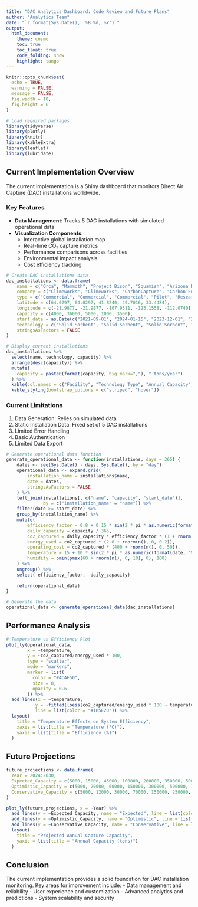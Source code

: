 ```yaml
---
title: "DAC Analytics Dashboard: Code Review and Future Plans"
author: "Analytics Team"
date: "`r format(Sys.Date(), '%B %d, %Y')`"
output:
  html_document:
    theme: cosmo
    toc: true
    toc_float: true
    code_folding: show
    highlight: tango
---
```


```r
knitr::opts_chunk$set(
  echo = TRUE,
  warning = FALSE,
  message = FALSE,
  fig.width = 10,
  fig.height = 6
)

# Load required packages
library(tidyverse)
library(plotly)
library(knitr)
library(kableExtra)
library(leaflet)
library(lubridate)
```

## Current Implementation Overview

The current implementation is a Shiny dashboard that monitors Direct Air Capture (DAC) installations worldwide. 

### Key Features
* **Data Management**: Tracks 5 DAC installations with simulated operational data
* **Visualization Components**:
  - Interactive global installation map
  - Real-time CO₂ capture metrics
  - Performance comparisons across facilities
  - Environmental impact analysis
  - Cost efficiency tracking

```r
# Create DAC installations data
dac_installations <- data.frame(
    name = c("Orca", "Mammoth", "Project Bison", "Squamish", "Arizona DAC"),
    company = c("Climeworks", "Climeworks", "CarbonCapture", "Carbon Engineering", "Carbon Capture Inc"),
    type = c("Commercial", "Commercial", "Commercial", "Pilot", "Research"),
    latitude = c(64.0297, 64.0297, 41.8240, 49.7016, 33.4484),
    longitude = c(-21.9877, -21.9877, -107.9511, -123.1558, -112.0740),
    capacity = c(4000, 36000, 5000, 1000, 3500),
    start_date = as.Date(c("2021-09-01", "2024-01-15", "2023-12-01", "2015-06-01", "2022-03-01")),
    technology = c("Solid Sorbent", "Solid Sorbent", "Solid Sorbent", "Liquid Solvent", "Membrane"),
    stringsAsFactors = FALSE
)

# Display current installations
dac_installations %>%
  select(name, technology, capacity) %>%
  arrange(desc(capacity)) %>%
  mutate(
    capacity = paste0(format(capacity, big.mark=","), " tons/year")
  ) %>%
  kable(col.names = c("Facility", "Technology Type", "Annual Capacity")) %>%
  kable_styling(bootstrap_options = c("striped", "hover"))
```

### Current Limitations
1. Data Generation: Relies on simulated data
2. Static Installation Data: Fixed set of 5 DAC installations
3. Limited Error Handling
4. Basic Authentication
5. Limited Data Export

```r
# Generate operational data function
generate_operational_data <- function(installations, days = 365) {
    dates <- seq(Sys.Date() - days, Sys.Date(), by = "day")
    operational_data <- expand.grid(
        installation_name = installations$name,
        date = dates,
        stringsAsFactors = FALSE
    ) %>%
    left_join(installations[, c("name", "capacity", "start_date")], 
              by = c("installation_name" = "name")) %>%
    filter(date >= start_date) %>%
    group_by(installation_name) %>%
    mutate(
        efficiency_factor = 0.8 + 0.15 * sin(2 * pi * as.numeric(format(date, "%j")) / 365),
        daily_capacity = capacity / 365,
        co2_captured = daily_capacity * efficiency_factor * (1 + rnorm(n(), 0, 0.05)),
        energy_used = co2_captured * (2.0 + rnorm(n(), 0, 0.2)),
        operating_cost = co2_captured * (400 + rnorm(n(), 0, 50)),
        temperature = 15 + 10 * sin(2 * pi * as.numeric(format(date, "%j")) / 365) + rnorm(n(), 0, 2),
        humidity = pmin(pmax(60 + rnorm(n(), 0, 10), 0), 100)
    ) %>%
    ungroup() %>%
    select(-efficiency_factor, -daily_capacity)
    
    return(operational_data)
}

# Generate the data
operational_data <- generate_operational_data(dac_installations)
```

## Performance Analysis

```r
# Temperature vs Efficiency Plot
plot_ly(operational_data, 
        x = ~temperature, 
        y = ~co2_captured/energy_used * 100,
        type = "scatter",
        mode = "markers",
        marker = list(
          color = "#4CAF50",
          size = 8,
          opacity = 0.6
        )) %>%
  add_lines(x = ~temperature, 
           y = ~fitted(loess(co2_captured/energy_used * 100 ~ temperature)),
           line = list(color = "#1B5E20")) %>%
  layout(
    title = "Temperature Effects on System Efficiency",
    xaxis = list(title = "Temperature (°C)"),
    yaxis = list(title = "Efficiency (%)")
  )
```

## Future Projections

```r
future_projections <- data.frame(
  Year = 2024:2030,
  Expected_Capacity = c(5000, 15000, 45000, 100000, 200000, 350000, 500000),
  Optimistic_Capacity = c(5000, 20000, 60000, 150000, 300000, 500000, 750000),
  Conservative_Capacity = c(5000, 12000, 30000, 70000, 150000, 250000, 350000)
)

plot_ly(future_projections, x = ~Year) %>%
  add_lines(y = ~Expected_Capacity, name = "Expected", line = list(color = "#4CAF50")) %>%
  add_lines(y = ~Optimistic_Capacity, name = "Optimistic", line = list(color = "#8BC34A")) %>%
  add_lines(y = ~Conservative_Capacity, name = "Conservative", line = list(color = "#1B5E20")) %>%
  layout(
    title = "Projected Annual Capture Capacity",
    yaxis = list(title = "Annual Capacity (tons)")
  )
```

## Conclusion

The current implementation provides a solid foundation for DAC installation monitoring. Key areas for improvement include:
- Data management and reliability
- User experience and customization
- Advanced analytics and predictions
- System scalability and security
